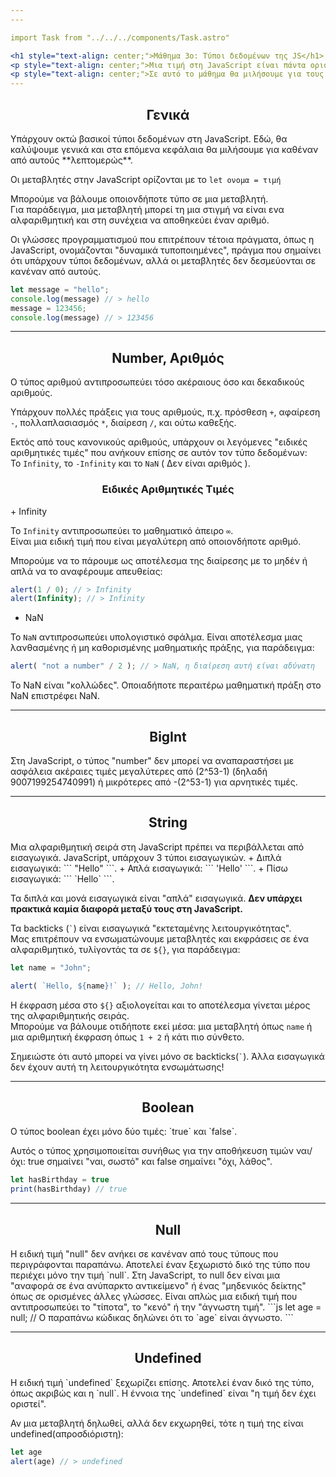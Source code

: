 ```yaml
---
---

import Task from "../../../components/Task.astro"

<h1 style="text-align: center;">Μάθημα 3ο: Τύποι δεδομένων της JS</h1>
<p style="text-align: center;">Μια τιμή στη JavaScript είναι πάντα ορισμένου τύπου. Για παράδειγμα, ένα αλφαριθμητικό ή ένας αριθμός.</p>
<p style="text-align: center;">Σε αυτό το μάθημα θα μιλήσουμε για τους τύπους αυτούς</p>
---
```


<h2 style="text-align: center;">Γενικά</h2>
Υπάρχουν οκτώ βασικοί τύποι δεδομένων στη JavaScript.  
Εδώ, θα καλύψουμε γενικά και στα επόμενα κεφάλαια θα μιλήσουμε για καθέναν από αυτούς **λεπτομερώς**.  

Οι μεταβλητές στην JavaScript ορίζονται με το `let ονομα = τιμή`  

Μπορούμε να βάλουμε οποιονδήποτε τύπο σε μια μεταβλητή.  
Για παράδειγμα, μια μεταβλητή μπορεί τη μια στιγμή να είναι ενα αλφαριθμητική και στη συνέχεια να αποθηκεύει έναν αριθμό.
  
Οι γλώσσες προγραμματισμού που επιτρέπουν τέτοια πράγματα, όπως η JavaScript, ονομάζονται "δυναμικά τυποποιημένες", πράγμα που σημαίνει ότι υπάρχουν τύποι δεδομένων, αλλά οι μεταβλητές δεν δεσμεύονται σε κανέναν από αυτούς.
```js
let message = "hello";
console.log(message) // > hello
message = 123456;
console.log(message) // > 123456
```

---

<h2 style="text-align: center;">Number, Αριθμός</h2>
Ο τύπος αριθμού αντιπροσωπεύει τόσο ακέραιους όσο και δεκαδικούς αριθμούς.  

Υπάρχουν πολλές πράξεις για τους αριθμούς, π.χ. πρόσθεση `+`, αφαίρεση `-`, πολλαπλασιασμός `*`, διαίρεση `/`, και ούτω καθεξής.  

Εκτός από τους κανονικούς αριθμούς, υπάρχουν οι λεγόμενες "ειδικές αριθμητικές τιμές" που ανήκουν επίσης σε αυτόν τον τύπο δεδομένων:  
Το `Infinity`, το `-Infinity` και το `NaN` ( Δεν είναι αριθμός ).  

<h3 style="text-align: center;">Ειδικές Αριθμητικές Τιμές</h3>
+ Infinity

Το `Ιnfinity` αντιπροσωπεύει το μαθηματικό άπειρο `∞`.  
Είναι μια ειδική τιμή που είναι μεγαλύτερη από οποιονδήποτε αριθμό.  

Μπορούμε να το πάρουμε ως αποτέλεσμα της διαίρεσης με το μηδέν ή απλά να το αναφέρουμε απευθείας:  
```js
alert(1 / 0); // > Infinity
alert(Infinity); // > Infinity
```

+ NaN

Το `NaN` αντιπροσωπεύει υπολογιστικό σφάλμα. Είναι αποτέλεσμα μιας λανθασμένης ή μη καθορισμένης μαθηματικής πράξης, για παράδειγμα:
```js
alert( "not a number" / 2 ); // > NaN, η διαίρεση αυτή είναι αδύνατη
```
Το NaN είναι "κολλώδες". Οποιαδήποτε περαιτέρω μαθηματική πράξη στο NaN επιστρέφει NaN.

---

<h2 style="text-align: center;">BigInt</h2>
Στη JavaScript, ο τύπος "number" δεν μπορεί να αναπαραστήσει με ασφάλεια ακέραιες τιμές μεγαλύτερες από (2^53-1) (δηλαδή 9007199254740991) ή μικρότερες από -(2^53-1) για αρνητικές τιμές.

---

<h2 style="text-align: center;">String</h2>
Μια αλφαριθμητική σειρά στη JavaScript πρέπει να περιβάλλεται από εισαγωγικά.  
JavaScript, υπάρχουν 3 τύποι εισαγωγικών.
+ Διπλά εισαγωγικά: ``` "Hello" ```.
+ Απλά εισαγωγικά: ``` 'Hello' ```.
+ Πίσω εισαγωγικά: ``` `Hello` ```.

Τα διπλά και μονά εισαγωγικά είναι "απλά" εισαγωγικά.  **Δεν υπάρχει πρακτικά καμία διαφορά μεταξύ τους στη JavaScript.**  

Τα backticks (``` ` ```) είναι εισαγωγικά "εκτεταμένης λειτουργικότητας".  
Μας επιτρέπουν να ενσωματώνουμε μεταβλητές και εκφράσεις σε ένα αλφαριθμητικό, τυλίγοντάς τα σε ``` ${} ```, για παράδειγμα:
```js
let name = "John";

alert( `Hello, ${name}!` ); // Hello, John!
```

Η έκφραση μέσα στο ```${}``` αξιολογείται και το αποτέλεσμα γίνεται μέρος της αλφαριθμητικής σειράς.  
Μπορούμε να βάλουμε οτιδήποτε εκεί μέσα: μια μεταβλητή όπως `name` ή μια αριθμητική έκφραση όπως `1 + 2` ή κάτι πιο σύνθετο.  

Σημειώστε ότι αυτό μπορεί να γίνει μόνο σε backticks(``` ` ```). Άλλα εισαγωγικά δεν έχουν αυτή τη λειτουργικότητα ενσωμάτωσης!  

---

<h2 style="text-align: center;">Boolean</h2>
Ο τύπος boolean έχει μόνο δύο τιμές: `true` και `false`.  

Αυτός ο τύπος χρησιμοποιείται συνήθως για την αποθήκευση τιμών ναι/όχι: true σημαίνει "ναι, σωστό" και false σημαίνει "όχι, λάθος".  
```js
let hasBirthday = true
print(hasBirthday) // true
```

---

<h2 style="text-align: center;">Null</h2>
Η ειδική τιμή "null" δεν ανήκει σε κανέναν από τους τύπους που περιγράφονται παραπάνω.  
Αποτελεί έναν ξεχωριστό δικό της τύπο που περιέχει μόνο την τιμή `null`.  
Στη JavaScript, το null δεν είναι μια "αναφορά σε ένα ανύπαρκτο αντικείμενο" ή ένας "μηδενικός δείκτης" όπως σε ορισμένες άλλες γλώσσες.  
Είναι απλώς μια ειδική τιμή που αντιπροσωπεύει το "τίποτα", το "κενό" ή την "άγνωστη τιμή".
```js
let age = null; // Ο παραπάνω κώδικας δηλώνει ότι το `age` είναι άγνωστο.
```

---

<h2 style="text-align: center;">Undefined</h2>
Η ειδική τιμή `undefined` ξεχωρίζει επίσης. Αποτελεί έναν δικό της τύπο, όπως ακριβώς και η `null`.  
Η έννοια της `undefined` είναι "η τιμή δεν έχει οριστεί".  

Αν μια μεταβλητή δηλωθεί, αλλά δεν εκχωρηθεί, τότε η τιμή της είναι undefined(απροσδιόριστη):  
```js
let age
alert(age) // > undefined
```